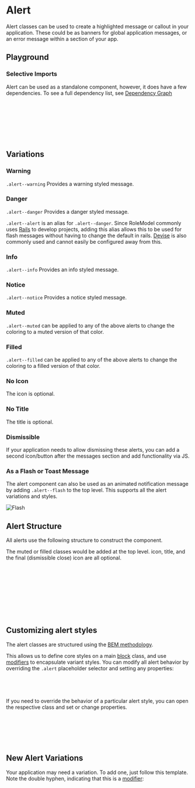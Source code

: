 

<Meta of={AlertStories} />

# Alert

<div
  dangerouslySetInnerHTML={{
    __html: createSourceCodeLink({ link: 'components/alert.scss' }).outerHTML,
  }}
></div>

Alert classes can be used to create a highlighted message or callout in your application.
These could be as banners for global application messages, or an error message within a section of your app.

## Playground

<Canvas of={AlertStories.Warning} />
<Controls of={AlertStories.Warning} />

### Selective Imports

Alert can be used as a standalone component, however, it does have a few dependencies. To see a full dependency list, see [Dependency Graph](?path=/docs/overview-selective-imports--docs#dependencies)

```css
// Depends on
@import '@rolemodel/optics/dist/scss/core/tokens';
@import '@rolemodel/optics/dist/scss/core/base';
@import '@rolemodel/optics/dist/scss/components/icon';

// Component
@import '@rolemodel/optics/dist/scss/components/alert';
```

## Variations

### Warning

`.alert--warning` Provides a warning styled message.

<Canvas of={AlertStories.Warning} />

### Danger

`.alert--danger` Provides a danger styled message.

`.alert--alert` is an alias for `.alert--danger`. Since RoleModel commonly uses [Rails](https://rubyonrails.org/) to develop projects, adding this alias allows this to be used for flash messages without having to change the default in rails. [Devise](https://github.com/heartcombo/devise) is also commonly used and cannot easily be configured away from this.

<Canvas of={AlertStories.Danger} />

### Info

`.alert--info` Provides an info styled message.

<Canvas of={AlertStories.Info} />

### Notice

`.alert--notice` Provides a notice styled message.

<Canvas of={AlertStories.Notice} />

### Muted

`.alert--muted` can be applied to any of the above alerts to change the coloring to a muted version of that color.

<Canvas of={AlertStories.Muted} />

### Filled

`.alert--filled` can be applied to any of the above alerts to change the coloring to a filled version of that color.

<Canvas of={AlertStories.Filled} />

### No Icon

The icon is optional.

<Canvas of={AlertStories.NoIcon} />

### No Title

The title is optional.

<Canvas of={AlertStories.NoTitle} />

### Dismissible

If your application needs to allow dismissing these alerts, you can add a second icon/button after the messages section and add functionality via JS.

<Canvas of={AlertStories.Dismissible} />

### As a Flash or Toast Message

The alert component can also be used as an animated notification message by adding `.alert--flash` to the top level. This supports all the alert variations and styles.

<img src={imageFile} alt="Flash" />

## Alert Structure

All alerts use the following structure to construct the component.

The muted or filled classes would be added at the top level.
icon, title, and the final (dismissible close) icon are all optional.

```html
<div class='alert alert--danger'>
  <span class='alert__icon material-symbols-outlined'>error</div>
  <div class='alert__messages'>
    <div class='alert__title'>Error</div>
    <div class='alert__description'>Your message</div>
    <div class='alert__description'>Another message if you need</div>
  </div>
  <span class='alert__icon material-symbols-outlined'>close</div>
</div>
```

## Customizing alert styles

<div
  dangerouslySetInnerHTML={{
    __html: createAlert({
      title: 'Important!',
      description: 'These patterns represent how to customize the style of the alert for your project.',
    }).outerHTML,
  }}
></div>

The alert classes are structured using the [BEM methodology](https://getbem.com/naming).

This allows us to define core styles on a main [block](https://getbem.com/naming/#block) class, and use [modifiers](https://getbem.com/naming/#modifier) to encapsulate variant styles. You can modify all alert behavior by overriding the `.alert` placeholder selector and setting any properties:

```css
.alert {
  border-radius: var(--op-radius-large);
}
```

If you need to override the behavior of a particular alert style, you can open the respective class and set or change properties.

```css
// This will only affect the warning alert, but not danger, info, or notice.
.alert--warning {
  background-color: red;
  color: white;
}
```

## New Alert Variations

<div
  dangerouslySetInnerHTML={{
    __html: createAlert({
      title: 'Important!',
      description: 'These patterns represent how to create new variations of the alert for your project.',
    }).outerHTML,
  }}
></div>

Your application may need a variation. To add one, just follow this template. Note the double hyphen, indicating that this is a [modifier](https://getbem.com/naming/#modifier):

```css
.alert--{name} {
  background-color:
  box-shadow:
  color:

  .alert__title {
    color:
  }

  &.alert--muted {
    background-color:
    box-shadow:
    color:

    .alert__title {
      color:
    }
  }

  &.alert--filled {
    background-color:
    box-shadow:
    color:

    .alert__title {
      color:
    }
  }
}
```

```css
.alert--purple {
  background-color: verylightpurple;
  box-shadow: var(--op-border-all) purple;
  color: purple;

  .alert__title {
    color: darkpurple;
  }

  &.alert--muted {
    background-color: lightpurple;
    box-shadow: none;
    color: white;

    .alert__title {
      color: purple;
    }
  }

  &.alert--filled {
    background-color: purple;
    box-shadow: none;
    color: white;

    .alert__title {
      color: darkpurple;
    }
  }
}
```
